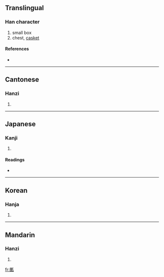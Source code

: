 {{also|匦}}
==Translingual==

===Han character===
{{Han char|rn=22|rad=匚|as=09|sn=11|four=7171<sub>1</sub>|canj=尸十十弓 (SJJN)}}

# small box
# chest, [[casket]]

====References====
* {{Han ref|kx=0154.090|dkj=02639|dj=0346.140|hdz=10087.080|uh=532D|ud=21293|bh=D46F|bd=54383}}

----

==Cantonese==

===Hanzi===
{{yue-hanzi|jyut=|y=gwai2}}

# {{defn|Cantonese}}

----

==Japanese==

===Kanji===
{{ja-kanji|grade=|rs=匚09}}

# {{defn|Japanese}}

====Readings====
* {{ja-readings|on=[[き]] (ki)|kun=[[はこ]] (hako), [[くくる]] (kukuru)}}

----

==Korean==

===Hanja===
{{ko-hanja|hangeul=궤|rv=gwe|mr=kwe}}

# {{defn|Korean}}

----

==Mandarin==

===Hanzi===
{{cmn-hanzi|sim=匦|pin=[[guǐ]] ([[gui3]])|wg=kuei<sup>3</sup>}}

# {{defn|Mandarin}}

[[fr:匭]]